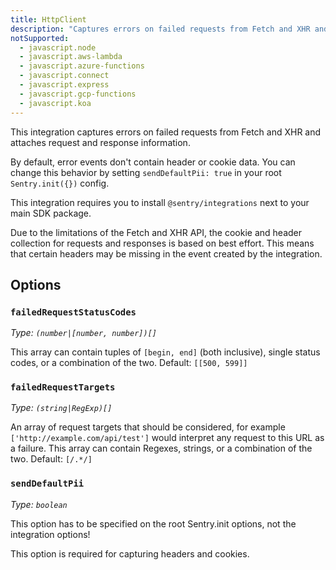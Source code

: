 ```yaml
---
title: HttpClient
description: "Captures errors on failed requests from Fetch and XHR and attaches request and response information."
notSupported:
  - javascript.node
  - javascript.aws-lambda
  - javascript.azure-functions
  - javascript.connect
  - javascript.express
  - javascript.gcp-functions
  - javascript.koa
---
```


This integration captures errors on failed requests from Fetch and XHR and attaches request and response information.

By default, error events don't contain header or cookie data. You can change this behavior by setting `sendDefaultPii: true` in your root `Sentry.init({})` config.

This integration requires you to install `@sentry/integrations` next to your main SDK package.

<PlatformContent includePath="configuration/http-client" />

<Alert level="warning" title="Note">

Due to the limitations of the Fetch and XHR API, the cookie and header collection for requests and responses is based on best effort. This means that certain headers may be missing in the event created by the integration.

</Alert>

## Options

### `failedRequestStatusCodes`

_Type: `(number|[number, number])[]`_

This array can contain tuples of `[begin, end]` (both inclusive),
single status codes, or a combination of the two.
Default: `[[500, 599]]`

### `failedRequestTargets`

_Type: `(string|RegExp)[]`_

An array of request targets that should be considered, for example `['http://example.com/api/test']` would interpret any request to this URL as a failure. This array can contain Regexes, strings, or a combination of the two.
Default: `[/.*/]`

### `sendDefaultPii`

_Type: `boolean`_

<Alert type="warning">
  This option has to be specified on the root Sentry.init options, not the
  integration options!
</Alert>

This option is required for capturing headers and cookies.
